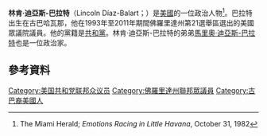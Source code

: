 {{noteTA
|1=zh-hans:林肯·迪亚斯-巴拉特;zh-hant:林肯·迪亞斯-巴拉特;zh-tw:迪林肯;
|2=zh-hans:马里奥·迪亚斯-巴拉特;zh-hant:馬里奧·迪亞斯-巴拉特;zh-tw:迪馬里;
}}
'''林肯·迪亞斯-巴拉特'''（Lincoln Díaz-Balart；{{bd|1954年|8月13日}}）是[[美國|美國]]的一位政治人物<ref>The Miami Herald; ''Emotions Racing in Little Havana'', October 31, 1982</ref>。巴拉特出生在古巴哈瓦那，他在1993年至2011年期間佛羅里達州第21選舉區選出的美國眾議院議員。他的黨籍是[[共和黨_(美國)|共和黨]]。林肯·迪亞斯-巴拉特的弟弟[[馬里奧·迪亞斯-巴拉特|馬里奧·迪亞斯-巴拉特]]也是一位政治家。

== 參考資料 ==
{{reflist}}

{{DEFAULTSORT: Diaz-Balart, Lincoln}}
[[Category:美国共和党联邦众议员|Category:美国共和党联邦众议员]]
[[Category:佛羅里達州聯邦眾議員|Category:佛羅里達州聯邦眾議員]]
[[Category:古巴裔美國人|Category:古巴裔美國人]]